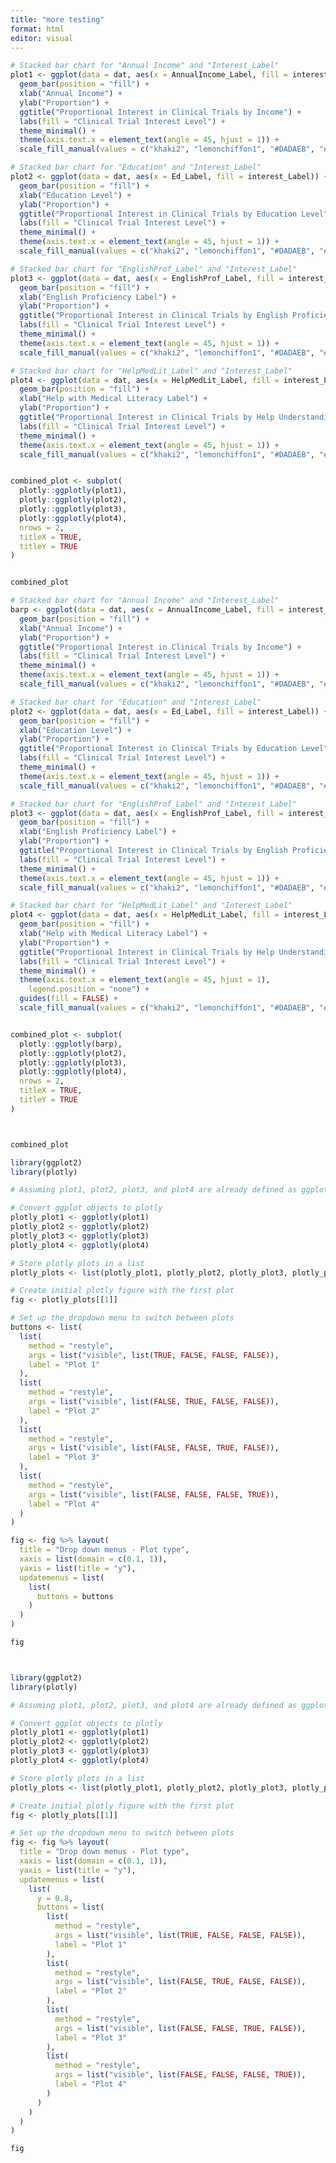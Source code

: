 ```yaml
---
title: "more testing"
format: html
editor: visual
---
```


```r

# Stacked bar chart for "Annual Income" and "Interest_Label"
plot1 <- ggplot(data = dat, aes(x = AnnualIncome_Label, fill = interest_Label)) +
  geom_bar(position = "fill") +
  xlab("Annual Income") +
  ylab("Proportion") +
  ggtitle("Proportional Interest in Clinical Trials by Income") +
  labs(fill = "Clinical Trial Interest Level") +
  theme_minimal() +
  theme(axis.text.x = element_text(angle = 45, hjust = 1)) +
  scale_fill_manual(values = c("khaki2", "lemonchiffon1", "#DADAEB", "#9E9AC8", "#6A51A3"))

# Stacked bar chart for "Education" and "Interest_Label"
plot2 <- ggplot(data = dat, aes(x = Ed_Label, fill = interest_Label)) +
  geom_bar(position = "fill") +
  xlab("Education Level") +
  ylab("Proportion") +
  ggtitle("Proportional Interest in Clinical Trials by Education Level") +
  labs(fill = "Clinical Trial Interest Level") +
  theme_minimal() +
  theme(axis.text.x = element_text(angle = 45, hjust = 1)) +
  scale_fill_manual(values = c("khaki2", "lemonchiffon1", "#DADAEB", "#9E9AC8", "#6A51A3"))

# Stacked bar chart for "EnglishProf_Label" and "Interest_Label"
plot3 <- ggplot(data = dat, aes(x = EnglishProf_Label, fill = interest_Label)) +
  geom_bar(position = "fill") +
  xlab("English Proficiency Label") +
  ylab("Proportion") +
  ggtitle("Proportional Interest in Clinical Trials by English Proficiency") +
  labs(fill = "Clinical Trial Interest Level") +
  theme_minimal() +
  theme(axis.text.x = element_text(angle = 45, hjust = 1)) +
  scale_fill_manual(values = c("khaki2", "lemonchiffon1", "#DADAEB", "#9E9AC8", "#6A51A3"))

# Stacked bar chart for "HelpMedLit_Label" and "Interest_Label"
plot4 <- ggplot(data = dat, aes(x = HelpMedLit_Label, fill = interest_Label)) +
  geom_bar(position = "fill") +
  xlab("Help with Medical Literacy Label") +
  ylab("Proportion") +
  ggtitle("Proportional Interest in Clinical Trials by Help Understanding Medical Literature") +
  labs(fill = "Clinical Trial Interest Level") +
  theme_minimal() +
  theme(axis.text.x = element_text(angle = 45, hjust = 1)) +  
  scale_fill_manual(values = c("khaki2", "lemonchiffon1", "#DADAEB", "#9E9AC8", "#6A51A3"))


combined_plot <- subplot(
  plotly::ggplotly(plot1),
  plotly::ggplotly(plot2),
  plotly::ggplotly(plot3),
  plotly::ggplotly(plot4),
  nrows = 2, 
  titleX = TRUE,
  titleY = TRUE
)


combined_plot

```

```r

# Stacked bar chart for "Annual Income" and "Interest_Label"
barp <- ggplot(data = dat, aes(x = AnnualIncome_Label, fill = interest_Label)) +
  geom_bar(position = "fill") +
  xlab("Annual Income") +
  ylab("Proportion") +
  ggtitle("Proportional Interest in Clinical Trials by Income") +
  labs(fill = "Clinical Trial Interest Level") +
  theme_minimal() +
  theme(axis.text.x = element_text(angle = 45, hjust = 1)) +
  scale_fill_manual(values = c("khaki2", "lemonchiffon1", "#DADAEB", "#9E9AC8", "#6A51A3"))

# Stacked bar chart for "Education" and "Interest_Label"
plot2 <- ggplot(data = dat, aes(x = Ed_Label, fill = interest_Label)) +
  geom_bar(position = "fill") +
  xlab("Education Level") +
  ylab("Proportion") +
  ggtitle("Proportional Interest in Clinical Trials by Education Level") +
  labs(fill = "Clinical Trial Interest Level") +
  theme_minimal() +
  theme(axis.text.x = element_text(angle = 45, hjust = 1)) +
  scale_fill_manual(values = c("khaki2", "lemonchiffon1", "#DADAEB", "#9E9AC8", "#6A51A3"))

# Stacked bar chart for "EnglishProf_Label" and "Interest_Label"
plot3 <- ggplot(data = dat, aes(x = EnglishProf_Label, fill = interest_Label)) +
  geom_bar(position = "fill") +
  xlab("English Proficiency Label") +
  ylab("Proportion") +
  ggtitle("Proportional Interest in Clinical Trials by English Proficiency") +
  labs(fill = "Clinical Trial Interest Level") +
  theme_minimal() +
  theme(axis.text.x = element_text(angle = 45, hjust = 1)) +
  scale_fill_manual(values = c("khaki2", "lemonchiffon1", "#DADAEB", "#9E9AC8", "#6A51A3"))

# Stacked bar chart for "HelpMedLit_Label" and "Interest_Label"
plot4 <- ggplot(data = dat, aes(x = HelpMedLit_Label, fill = interest_Label)) +
  geom_bar(position = "fill") +
  xlab("Help with Medical Literacy Label") +
  ylab("Proportion") +
  ggtitle("Proportional Interest in Clinical Trials by Help Understanding Medical Literature") +
  labs(fill = "Clinical Trial Interest Level") +
  theme_minimal() +
  theme(axis.text.x = element_text(angle = 45, hjust = 1), 
    legend.position = "none") +
  guides(fill = FALSE) +
  scale_fill_manual(values = c("khaki2", "lemonchiffon1", "#DADAEB", "#9E9AC8", "#6A51A3"))


combined_plot <- subplot(
  plotly::ggplotly(barp),
  plotly::ggplotly(plot2),
  plotly::ggplotly(plot3),
  plotly::ggplotly(plot4),
  nrows = 2, 
  titleX = TRUE,
  titleY = TRUE
)



combined_plot

```

```r
library(ggplot2)
library(plotly)

# Assuming plot1, plot2, plot3, and plot4 are already defined as ggplot objects

# Convert ggplot objects to plotly
plotly_plot1 <- ggplotly(plot1)
plotly_plot2 <- ggplotly(plot2)
plotly_plot3 <- ggplotly(plot3)
plotly_plot4 <- ggplotly(plot4)

# Store plotly plots in a list
plotly_plots <- list(plotly_plot1, plotly_plot2, plotly_plot3, plotly_plot4)

# Create initial plotly figure with the first plot
fig <- plotly_plots[[1]]

# Set up the dropdown menu to switch between plots
buttons <- list(
  list(
    method = "restyle",
    args = list("visible", list(TRUE, FALSE, FALSE, FALSE)),
    label = "Plot 1"
  ),
  list(
    method = "restyle",
    args = list("visible", list(FALSE, TRUE, FALSE, FALSE)),
    label = "Plot 2"
  ),
  list(
    method = "restyle",
    args = list("visible", list(FALSE, FALSE, TRUE, FALSE)),
    label = "Plot 3"
  ),
  list(
    method = "restyle",
    args = list("visible", list(FALSE, FALSE, FALSE, TRUE)),
    label = "Plot 4"
  )
)

fig <- fig %>% layout(
  title = "Drop down menus - Plot type",
  xaxis = list(domain = c(0.1, 1)),
  yaxis = list(title = "y"),
  updatemenus = list(
    list(
      buttons = buttons
    )
  )
)

fig




```

```r
library(ggplot2)
library(plotly)

# Assuming plot1, plot2, plot3, and plot4 are already defined as ggplot objects

# Convert ggplot objects to plotly
plotly_plot1 <- ggplotly(plot1)
plotly_plot2 <- ggplotly(plot2)
plotly_plot3 <- ggplotly(plot3)
plotly_plot4 <- ggplotly(plot4)

# Store plotly plots in a list
plotly_plots <- list(plotly_plot1, plotly_plot2, plotly_plot3, plotly_plot4)

# Create initial plotly figure with the first plot
fig <- plotly_plots[[1]]

# Set up the dropdown menu to switch between plots
fig <- fig %>% layout(
  title = "Drop down menus - Plot type",
  xaxis = list(domain = c(0.1, 1)),
  yaxis = list(title = "y"),
  updatemenus = list(
    list(
      y = 0.8,
      buttons = list(
        list(
          method = "restyle",
          args = list("visible", list(TRUE, FALSE, FALSE, FALSE)),
          label = "Plot 1"
        ),
        list(
          method = "restyle",
          args = list("visible", list(FALSE, TRUE, FALSE, FALSE)),
          label = "Plot 2"
        ),
        list(
          method = "restyle",
          args = list("visible", list(FALSE, FALSE, TRUE, FALSE)),
          label = "Plot 3"
        ),
        list(
          method = "restyle",
          args = list("visible", list(FALSE, FALSE, FALSE, TRUE)),
          label = "Plot 4"
        )
      )
    )
  )
)

fig

```

